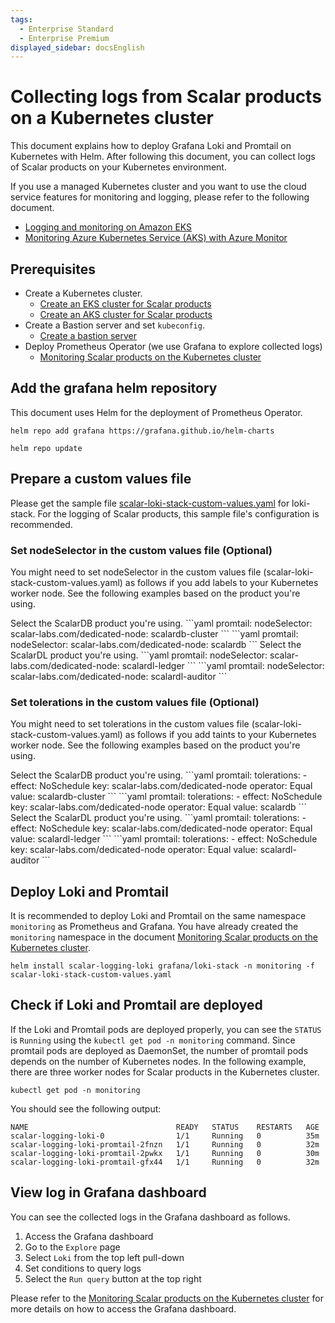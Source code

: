 ```yaml
---
tags:
  - Enterprise Standard
  - Enterprise Premium
displayed_sidebar: docsEnglish
---
```


# Collecting logs from Scalar products on a Kubernetes cluster


This document explains how to deploy Grafana Loki and Promtail on Kubernetes with Helm. After following this document, you can collect logs of Scalar products on your Kubernetes environment.

If you use a managed Kubernetes cluster and you want to use the cloud service features for monitoring and logging, please refer to the following document.

* [Logging and monitoring on Amazon EKS](https://docs.aws.amazon.com/prescriptive-guidance/latest/implementing-logging-monitoring-cloudwatch/amazon-eks-logging-monitoring.html)
* [Monitoring Azure Kubernetes Service (AKS) with Azure Monitor](https://learn.microsoft.com/en-us/azure/aks/monitor-aks)

## Prerequisites

* Create a Kubernetes cluster.
    * [Create an EKS cluster for Scalar products](CreateEKSClusterForScalarProducts.mdx)
    * [Create an AKS cluster for Scalar products](CreateAKSClusterForScalarProducts.mdx)
* Create a Bastion server and set `kubeconfig`.
    * [Create a bastion server](CreateBastionServer.mdx)
* Deploy Prometheus Operator (we use Grafana to explore collected logs)
    * [Monitoring Scalar products on the Kubernetes cluster](K8sMonitorGuide.mdx)

## Add the grafana helm repository

This document uses Helm for the deployment of Prometheus Operator.

```console
helm repo add grafana https://grafana.github.io/helm-charts
```
```console
helm repo update
```

## Prepare a custom values file

Please get the sample file [scalar-loki-stack-custom-values.yaml](https://github.com/scalar-labs/scalar-kubernetes/blob/master/conf/scalar-loki-stack-custom-values.yaml) for loki-stack. For the logging of Scalar products, this sample file's configuration is recommended.

### Set nodeSelector in the custom values file (Optional)

You might need to set nodeSelector in the custom values file (scalar-loki-stack-custom-values.yaml) as follows if you add labels to your Kubernetes worker node. See the following examples based on the product you're using.

<Tabs groupId="products" queryString>
  <TabItem value="scalardb" label="ScalarDB" default>
    Select the ScalarDB product you're using.
    <Tabs groupId="products" queryString>
      <TabItem value="scalardb-cluster" label="ScalarDB Cluster" default>
        ```yaml
        promtail:
          nodeSelector:
            scalar-labs.com/dedicated-node: scalardb-cluster
        ```
      </TabItem>
      <TabItem value="scalardb-server" label="ScalarDB Server (deprecated)">
        ```yaml
        promtail:
          nodeSelector:
            scalar-labs.com/dedicated-node: scalardb
        ```
      </TabItem>
    </Tabs>
  </TabItem>
  <TabItem value="scalardl" label="ScalarDL">
    Select the ScalarDL product you're using.
    <Tabs groupId="products" queryString>
      <TabItem value="scalardl-ledger" label="ScalarDL Ledger" default>
        ```yaml
        promtail:
          nodeSelector:
            scalar-labs.com/dedicated-node: scalardl-ledger
        ```
      </TabItem>
      <TabItem value="scalardl-auditor" label="ScalarDL Auditor">
        ```yaml
        promtail:
          nodeSelector:
            scalar-labs.com/dedicated-node: scalardl-auditor
        ```
      </TabItem>
    </Tabs>
  </TabItem>
</Tabs>

### Set tolerations in the custom values file (Optional)

You might need to set tolerations in the custom values file (scalar-loki-stack-custom-values.yaml) as follows if you add taints to your Kubernetes worker node. See the following examples based on the product you're using.

<Tabs groupId="products" queryString>
  <TabItem value="scalardb" label="ScalarDB" default>
    Select the ScalarDB product you're using.
    <Tabs groupId="products" queryString>
      <TabItem value="scalardb-cluster" label="ScalarDB Cluster" default>
        ```yaml
        promtail:
          tolerations:
            - effect: NoSchedule
              key: scalar-labs.com/dedicated-node
              operator: Equal
              value: scalardb-cluster
        ```
      </TabItem>
      <TabItem value="scalardb-server" label="ScalarDB Server (deprecated)">
        ```yaml
        promtail:
          tolerations:
            - effect: NoSchedule
              key: scalar-labs.com/dedicated-node
              operator: Equal
              value: scalardb
        ```
      </TabItem>
    </Tabs>
  </TabItem>
  <TabItem value="scalardl" label="ScalarDL">
    Select the ScalarDL product you're using.
    <Tabs groupId="products" queryString>
      <TabItem value="scalardl-ledger" label="ScalarDL Ledger" default>
        ```yaml
        promtail:
          tolerations:
            - effect: NoSchedule
              key: scalar-labs.com/dedicated-node
              operator: Equal
              value: scalardl-ledger
        ```
      </TabItem>
      <TabItem value="scalardl-auditor" label="ScalarDL Auditor">
        ```yaml
        promtail:
          tolerations:
            - effect: NoSchedule
              key: scalar-labs.com/dedicated-node
              operator: Equal
              value: scalardl-auditor
        ```
      </TabItem>
    </Tabs>
  </TabItem>
</Tabs>

## Deploy Loki and Promtail

It is recommended to deploy Loki and Promtail on the same namespace `monitoring` as Prometheus and Grafana. You have already created the `monitoring` namespace in the document [Monitoring Scalar products on the Kubernetes cluster](K8sMonitorGuide.mdx).

```console
helm install scalar-logging-loki grafana/loki-stack -n monitoring -f scalar-loki-stack-custom-values.yaml
```

## Check if Loki and Promtail are deployed

If the Loki and Promtail pods are deployed properly, you can see the `STATUS` is `Running` using the `kubectl get pod -n monitoring` command. Since promtail pods are deployed as DaemonSet, the number of promtail pods depends on the number of Kubernetes nodes. In the following example, there are three worker nodes for Scalar products in the Kubernetes cluster.

```console
kubectl get pod -n monitoring
```

You should see the following output:

```console
NAME                                 READY   STATUS    RESTARTS   AGE
scalar-logging-loki-0                1/1     Running   0          35m
scalar-logging-loki-promtail-2fnzn   1/1     Running   0          32m
scalar-logging-loki-promtail-2pwkx   1/1     Running   0          30m
scalar-logging-loki-promtail-gfx44   1/1     Running   0          32m
```

## View log in Grafana dashboard

You can see the collected logs in the Grafana dashboard as follows.

1. Access the Grafana dashboard
1. Go to the `Explore` page
1. Select `Loki` from the top left pull-down
1. Set conditions to query logs
1. Select the `Run query` button at the top right

Please refer to the [Monitoring Scalar products on the Kubernetes cluster](K8sMonitorGuide.mdx) for more details on how to access the Grafana dashboard.

